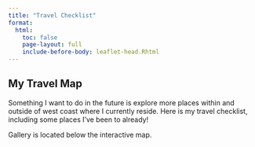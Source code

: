 ```yaml
---
title: "Travel Checklist"
format:
  html:
    toc: false
    page-layout: full
    include-before-body: leaflet-head.Rhtml
---
```


## My Travel Map

Something I want to do in the future is explore more places within and outside of west coast where I currently reside. Here is my travel checklist, including some places I've been to already!

Gallery is located below the interactive map.

::: {#mymap style="height: 500px;"}
:::

```{=html}
<script>
  document.addEventListener('DOMContentLoaded', function () {
    var map = L.map('mymap').setView([20, 0], 2); // Centered on the world

    L.tileLayer('https://{s}.tile.openstreetmap.org/{z}/{x}/{y}.png', {
      maxZoom: 18,
      attribution: '&copy; OpenStreetMap contributors'
    }).addTo(map);

    const places = [
      {
        coords: [34.413278, -119.845958],
        name: "✅ University of California, Santa Barbara",
        img: "travelpics/santabarbara.jpg",
        desc: "Where I go to school!"
      },
      {
        coords: [34.420171, -119.700230],
        name: "✅Santa Barbara, CA ",
        img: "images/dtsb.jpg",
        desc: "An evening spent on State Street is always a fun one."
      },
      
      
    ];

    places.forEach(place => {
      L.marker(place.coords).addTo(map)
        .bindPopup(`
          <strong>${place.name}</strong><br>
          <img src="${place.img}" width="200px" style="border-radius: 6px;"><br>
          ${place.desc}
        `);
    });
  });
</script>
```
